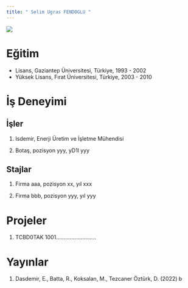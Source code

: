 ```yaml
---
title: " Selim Ugras FENDOGLU "
---
```


![](/assets/images/selim_fendoglu.jpg){fig-align="center"}

# Eğitim

-   Lisans, Gaziantep Üniversitesi, Türkiye, 1993 - 2002
-   Yüksek Lisans, Fırat Üniversitesi, Türkiye, 2003 - 2010

# İş Deneyimi

## İşler

1.  Isdemir, Enerji Üretim ve İşletme Mühendisi

2.  Botaş, pozisyon yyy, yD1l yyy

## Stajlar

1.  Firma aaa, pozisyon xx, yıl xxx

2.  Firma bbb, pozisyon yyy, yıl yyy

# Projeler

1.  TCBD0TAK 1001..........................

# Yayınlar

1.  Dasdemir, E., Batta, R., Koksalan, M., Tezcaner Öztürk, D. (2022) b
